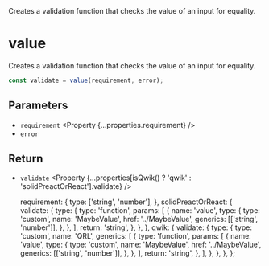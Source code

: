 
<Title>value</Title>
<Description>
  Creates a validation function that checks the value of an input for equality.
</Description>

# value

Creates a validation function that checks the value of an input for equality.

```ts
const validate = value(requirement, error);
```

## Parameters

- `requirement` <Property {...properties.requirement} />
- `error` <Property type="string" />

## Return

- `validate` <Property {...properties[isQwik() ? 'qwik' : 'solidPreactOrReact'].validate} />

  requirement: {
    type: ['string', 'number'],
  },
  solidPreactOrReact: {
    validate: {
      type: {
        type: 'function',
        params: [
          {
            name: 'value',
            type: {
              type: 'custom',
              name: 'MaybeValue',
              href: '../MaybeValue',
              generics: [['string', 'number']],
            },
          },
        ],
        return: 'string',
      },
    },
  },
  qwik: {
    validate: {
      type: {
        type: 'custom',
        name: 'QRL',
        generics: [
          {
            type: 'function',
            params: [
              {
                name: 'value',
                type: {
                  type: 'custom',
                  name: 'MaybeValue',
                  href: '../MaybeValue',
                  generics: [['string', 'number']],
                },
              },
            ],
            return: 'string',
          },
        ],
      },
    },
  },
};
